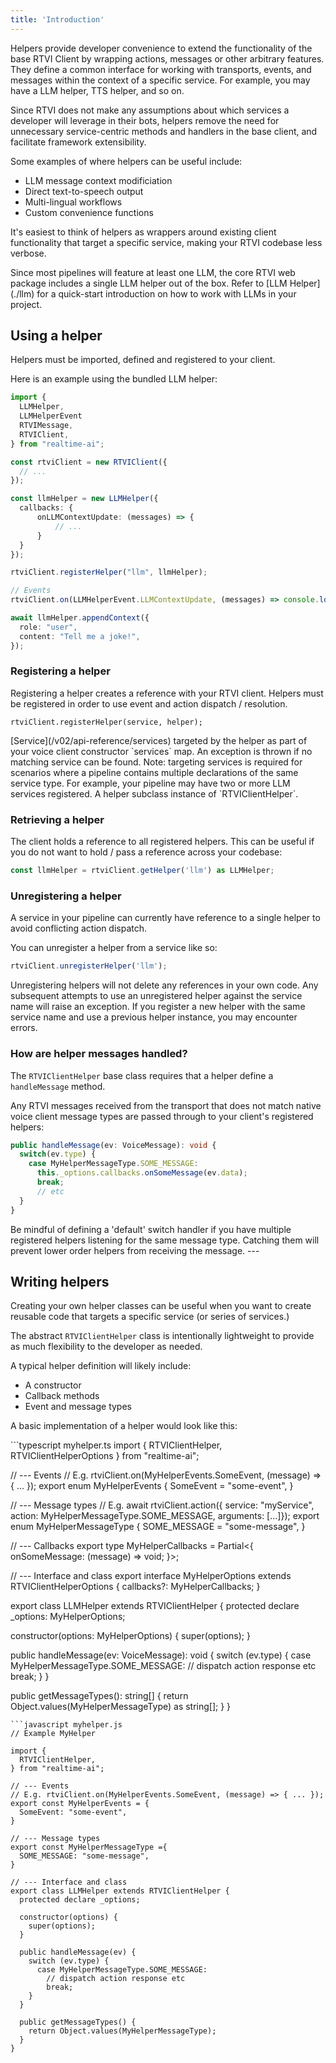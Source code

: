```yaml
---
title: 'Introduction'
---
```


Helpers provide developer convenience to extend the functionality of the base RTVI Client by wrapping actions, messages or other arbitrary features.
They define a common interface for working with transports, events, and messages within the context of a specific service. For example, you may have a LLM helper, TTS helper, and so on.

Since RTVI does not make any assumptions about which services a developer will leverage in their bots, helpers remove the need for unnecessary service-centric methods and handlers in the base client, and facilitate framework extensibility.

Some examples of where helpers can be useful include:

- LLM message context modificiation
- Direct text-to-speech output
- Multi-lingual workflows
- Custom convenience functions

It's easiest to think of helpers as wrappers around existing client functionality that target a specific service, making your RTVI codebase less verbose.

<Note>
  Since most pipelines will feature at least one LLM, the core RTVI web package
  includes a single LLM helper out of the box. Refer to [LLM Helper](./llm) for
  a quick-start introduction on how to work with LLMs in your project.
</Note>

## Using a helper

Helpers must be imported, defined and registered to your client.

Here is an example using the bundled LLM helper:

```typescript
import {
  LLMHelper,
  LLMHelperEvent
  RTVIMessage,
  RTVIClient,
} from "realtime-ai";

const rtviClient = new RTVIClient({
  // ...
});

const llmHelper = new LLMHelper({
  callbacks: {
      onLLMContextUpdate: (messages) => {
          // ...
      }
  }
});

rtviClient.registerHelper("llm", llmHelper);

// Events
rtviClient.on(LLMHelperEvent.LLMContextUpdate, (messages) => console.log(messages));

await llmHelper.appendContext({
  role: "user",
  content: "Tell me a joke!",
});
```

### Registering a helper

Registering a helper creates a reference with your RTVI client. Helpers must be registered in order to use event and action dispatch / resolution.

`rtviClient.registerHelper(service, helper);`

<ParamField path="service" type="string" required="true">
  [Service](/v02/api-reference/services) targeted by the helper as part of your
  voice client constructor `services` map. An exception is thrown if no matching
  service can be found. Note: targeting services is required for scenarios where
  a pipeline contains multiple declarations of the same service type. For
  example, your pipeline may have two or more LLM services registered.
</ParamField>

<ParamField path="helper" type="RTVIClientHelper" required="true">
  A helper subclass instance of `RTVIClientHelper`.
</ParamField>

### Retrieving a helper

The client holds a reference to all registered helpers. This can be useful if you do not want to hold / pass a reference across your codebase:

```typescript
const llmHelper = rtviClient.getHelper('llm') as LLMHelper;
```

### Unregistering a helper

A service in your pipeline can currently have reference to a single helper to avoid conflicting action dispatch.

You can unregister a helper from a service like so:

```typescript
rtviClient.unregisterHelper('llm');
```

<Note>
  Unregistering helpers will not delete any references in your own code. Any
  subsequent attempts to use an unregistered helper against the service name
  will raise an exception. If you register a new helper with the same service
  name and use a previous helper instance, you may encounter errors.
</Note>

### How are helper messages handled?

The `RTVIClientHelper` base class requires that a helper define a `handleMessage` method.

Any RTVI messages received from the transport that does not match native voice client message types are passed through to your client's registered helpers:

```typescript
public handleMessage(ev: VoiceMessage): void {
  switch(ev.type) {
    case MyHelperMessageType.SOME_MESSAGE:
      this._options.callbacks.onSomeMessage(ev.data);
      break;
      // etc
  }
}
```

<Warning>
  Be mindful of defining a 'default' switch handler if you have multiple
  registered helpers listening for the same message type. Catching them will
  prevent lower order helpers from receiving the message.
</Warning>
---

## Writing helpers

Creating your own helper classes can be useful when you want to create reusable code that targets a specific service (or series of services.)

The abstract `RTVIClientHelper` class is intentionally lightweight to provide as much flexibility to the developer as needed.

A typical helper definition will likely include:

- A constructor
- Callback methods
- Event and message types

A basic implementation of a helper would look like this:

<CodeGroup>
```typescript myhelper.ts
import { 
  RTVIClientHelper,
  RTVIClientHelperOptions
} from "realtime-ai";

// --- Events
// E.g. rtviClient.on(MyHelperEvents.SomeEvent, (message) => { ... });
export enum MyHelperEvents {
SomeEvent = "some-event",
}

// --- Message types
// E.g. await rtviClient.action({ service: "myService", action: MyHelperMessageType.SOME_MESSAGE, arguments: [...]});
export enum MyHelperMessageType {
SOME_MESSAGE = "some-message",
}

// --- Callbacks
export type MyHelperCallbacks = Partial<{
onSomeMessage: (message) => void;
}>;

// --- Interface and class
export interface MyHelperOptions extends RTVIClientHelperOptions {
callbacks?: MyHelperCallbacks;
}

export class LLMHelper extends RTVIClientHelper {
  protected declare _options: MyHelperOptions;

constructor(options: MyHelperOptions) {
super(options);
}

public handleMessage(ev: VoiceMessage): void {
switch (ev.type) {
case MyHelperMessageType.SOME_MESSAGE:
// dispatch action response etc
break;
}
}

public getMessageTypes(): string[] {
return Object.values(MyHelperMessageType) as string[];
}
}

````
```javascript myhelper.js
// Example MyHelper

import {
  RTVIClientHelper,
} from "realtime-ai";

// --- Events
// E.g. rtviClient.on(MyHelperEvents.SomeEvent, (message) => { ... });
export const MyHelperEvents = {
  SomeEvent: "some-event",
}

// --- Message types
export const MyHelperMessageType ={
  SOME_MESSAGE: "some-message",
}

// --- Interface and class
export class LLMHelper extends RTVIClientHelper {
  protected declare _options;

  constructor(options) {
    super(options);
  }

  public handleMessage(ev) {
    switch (ev.type) {
      case MyHelperMessageType.SOME_MESSAGE:
        // dispatch action response etc
        break;
    }
  }

  public getMessageTypes() {
    return Object.values(MyHelperMessageType);
  }
}
````

</CodeGroup>
